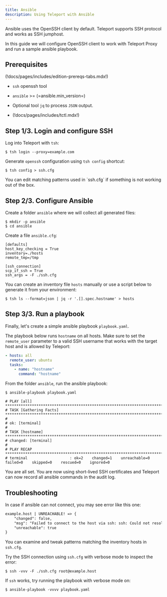 ```yaml
---
title: Ansible
description: Using Teleport with Ansible
---
```


Ansible uses the OpenSSH client by default. Teleport supports SSH protocol and
works as SSH jumphost.

In this guide we will configure OpenSSH client to work with Teleport Proxy
and run a sample ansible playbook.

## Prerequisites

(!docs/pages/includes/edition-prereqs-tabs.mdx!)

- `ssh` openssh tool
- `ansible` >= (=ansible.min_version=)
- Optional tool `jq` to process `JSON` output.

- (!docs/pages/includes/tctl.mdx!)

## Step 1/3. Login and configure SSH

Log into Teleport with `tsh`:

```code
$ tsh login --proxy=example.com
```

Generate `openssh` configuration using `tsh config` shortcut:

```code
$ tsh config > ssh.cfg
```

<Admonition type="tip">
You can edit matching patterns used in `ssh.cfg` if something
is not working out of the box.
</Admonition>

## Step 2/3. Configure Ansible

Create a folder `ansible` where we will collect all generated files:

```code
$ mkdir -p ansible
$ cd ansible
```

Create a file `ansible.cfg`:

```
[defaults]
host_key_checking = True
inventory=./hosts
remote_tmp=/tmp

[ssh_connection]
scp_if_ssh = True
ssh_args = -F ./ssh.cfg
```

You can create an inventory file `hosts` manually or use a script below to generate it from your environment:

```code
$ tsh ls --format=json | jq -r '.[].spec.hostname' > hosts
```

## Step 3/3. Run a playbook

Finally, let's create a simple ansible playbook `playbook.yaml`.

The playbook below runs `hostname` on all hosts. Make sure to set the `remote_user` parameter
to a valid SSH username that works with the target host and is allowed by Teleport:

```yaml
- hosts: all
  remote_user: ubuntu
  tasks:
    - name: "hostname"
      command: "hostname"
```

From the folder `ansible`, run the ansible playbook:

```code
$ ansible-playbook playbook.yaml 

# PLAY [all] *****************************************************************************************************************************************
# TASK [Gathering Facts] *****************************************************************************************************************************
#
# ok: [terminal]
#
# TASK [hostname] ************************************************************************************************************************************
# changed: [terminal]
#
# PLAY RECAP *****************************************************************************************************************************************
# terminal                   : ok=2    changed=1    unreachable=0    failed=0    skipped=0    rescued=0    ignored=0
```

You are all set. You are now using short-lived SSH certificates and Teleport can now record
all ansible commands in the audit log.

## Troubleshooting

In case if ansible can not connect, you may see error like this one:

```txt
example.host | UNREACHABLE! => {
    "changed": false,
    "msg": "Failed to connect to the host via ssh: ssh: Could not resolve hostname example.host: Name or service not known",
    "unreachable": true
}
```

You can examine and tweak patterns matching the inventory hosts in `ssh.cfg`.

Try the SSH connection using `ssh.cfg` with verbose mode to inspect the error:

```code
$ ssh -vvv -F ./ssh.cfg root@example.host
```

If `ssh` works, try running the playbook with verbose mode on:

```code
$ ansible-playbook -vvvv playbook.yaml
```
